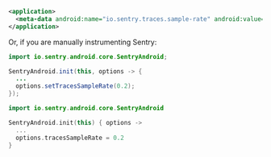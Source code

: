 ```xml {filename:AndroidManifest.xml}
<application>
  <meta-data android:name="io.sentry.traces.sample-rate" android:value="0.2" />
</application>
```

Or, if you are manually instrumenting Sentry:

```java {tabTitle:Java}
import io.sentry.android.core.SentryAndroid;

SentryAndroid.init(this, options -> {
  ...
  options.setTracesSampleRate(0.2);
});
```

```kotlin {tabTitle:Kotlin}
import io.sentry.android.core.SentryAndroid

SentryAndroid.init(this) { options ->
  ...
  options.tracesSampleRate = 0.2
}
```

